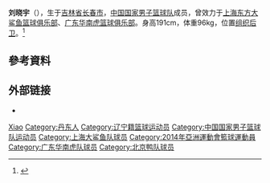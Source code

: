 {{Otheruses|刘晓宇}}
'''刘晓宇'''（{{bd|1989年|3月14日|||L刘}}），生于[[吉林省|吉林省]][[长春市|长春市]]，[[中国国家男子篮球队|中国国家男子篮球队]]成员，曾效力于[[上海东方大鲨鱼篮球俱乐部|上海东方大鲨鱼篮球俱乐部]]、[[广东华南虎篮球俱乐部|广东华南虎篮球俱乐部]]。身高191cm，体重96kg，位置[[组织后卫|组织后卫]]。<ref>{{Cite web|title=【光阴】刘晓宇的广东往事：随队夺四冠 总决赛遭弃用_体育_腾讯网|url=https://kbs.sports.qq.com/a/20181224/012482.htm#p=1|accessdate=2019-06-20|work=kbs.sports.qq.com}}</ref>

== 參考資料 ==
{{reflist}}

== 外部链接 ==
* {{Sinaweibo|liuxiaoyu10}}

{{中国篮球运动员小作品}}
{{Navboxes|title=刘晓宇在职业联赛的夺冠情况|list1=
{{2007-08赛季CBA总冠军|1}}
{{2008-09赛季CBA总冠军|1}}
{{2009-10赛季CBA总冠军|1}}
{{2010-11赛季CBA总冠军|1}}
{{2012-13赛季CBA总冠军|1}}
}}
{{Navboxes|title=刘晓宇在国际大赛的参赛情况|list1=
{{中国2013年亚洲篮球锦标赛参赛名单}}
{{2014年亚运会男子篮球中国参赛名单}}
{{中国2017年亚洲篮球锦标赛参赛名单}}
}}
{{Authority control}}
{{DEFAULTSORT:Liu刘}}
[[Category:刘姓|Xiao]]
[[Category:丹东人|Category:丹东人]]
[[Category:辽宁籍篮球运动员|Category:辽宁籍篮球运动员]]
[[Category:中国国家男子篮球队运动员|Category:中国国家男子篮球队运动员]]
[[Category:上海大鲨鱼队球员|Category:上海大鲨鱼队球员]]
[[Category:2014年亞洲運動會籃球運動員|Category:2014年亞洲運動會籃球運動員]]
[[Category:广东华南虎队球员|Category:广东华南虎队球员]]
[[Category:北京鸭队球员|Category:北京鸭队球员]]
